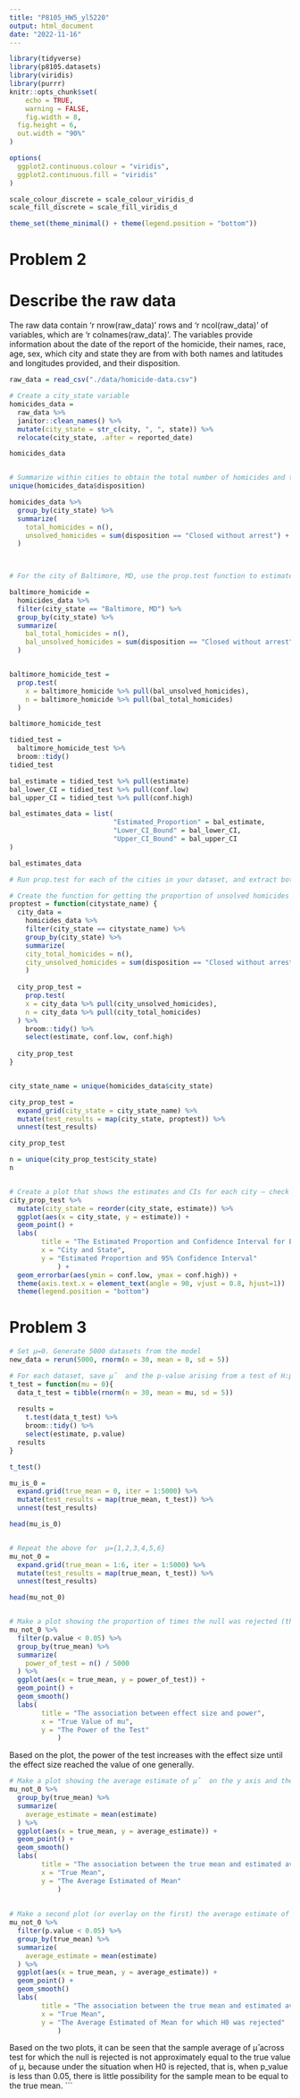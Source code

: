```yaml
---
title: "P8105_HW5_yl5220"
output: html_document
date: "2022-11-16"
--- 
```


```r
library(tidyverse)
library(p8105.datasets)
library(viridis)
library(purrr)
knitr::opts_chunk$set(
	echo = TRUE,
	warning = FALSE,
	fig.width = 8, 
  fig.height = 6,
  out.width = "90%"
)

options(
  ggplot2.continuous.colour = "viridis",
  ggplot2.continuous.fill = "viridis"
)

scale_colour_discrete = scale_colour_viridis_d
scale_fill_discrete = scale_fill_viridis_d

theme_set(theme_minimal() + theme(legend.position = "bottom"))
```

# Problem 2
# Describe the raw data
The raw data contain 'r nrow(raw_data)' rows and 'r ncol(raw_data)' of variables, which are 'r colnames(raw_data)'. The variables provide information about the date of the report of the homicide, their names, race, age, sex, which city and state they are from with both names and latitudes and longitudes provided, and their disposition. 

```r
raw_data = read_csv("./data/homicide-data.csv")

# Create a city_state variable
homicides_data = 
  raw_data %>% 
  janitor::clean_names() %>% 
  mutate(city_state = str_c(city, ", ", state)) %>% 
  relocate(city_state, .after = reported_date)

homicides_data


# Summarize within cities to obtain the total number of homicides and the number of unsolved homicides (those for which the disposition is “Closed without arrest” or “Open/No arrest”).
unique(homicides_data$disposition)

homicides_data %>% 
  group_by(city_state) %>% 
  summarize(
    total_homicides = n(),
    unsolved_homicides = sum(disposition == "Closed without arrest") + sum(disposition == "Open/No arrest")
  ) 
  


# For the city of Baltimore, MD, use the prop.test function to estimate the proportion of homicides that are unsolved, save the output of prop.test as an R object, apply the broom::tidy to this object and pull the estimated proportion and confidence intervals from the resulting tidy dataframe.

baltimore_homicide = 
  homicides_data %>% 
  filter(city_state == "Baltimore, MD") %>% 
  group_by(city_state) %>% 
  summarize(
    bal_total_homicides = n(),
    bal_unsolved_homicides = sum(disposition == "Closed without arrest") + sum(disposition == "Open/No arrest")
  )


baltimore_homicide_test = 
  prop.test(
    x = baltimore_homicide %>% pull(bal_unsolved_homicides),
    n = baltimore_homicide %>% pull(bal_total_homicides)
  )

baltimore_homicide_test

tidied_test = 
  baltimore_homicide_test %>% 
  broom::tidy()
tidied_test

bal_estimate = tidied_test %>% pull(estimate)
bal_lower_CI = tidied_test %>% pull(conf.low)
bal_upper_CI = tidied_test %>% pull(conf.high)

bal_estimates_data = list(
                          "Estimated_Proportion" = bal_estimate,
                          "Lower_CI_Bound" = bal_lower_CI,
                          "Upper_CI_Bound" = bal_upper_CI
)

bal_estimates_data

# Run prop.test for each of the cities in your dataset, and extract both the proportion of unsolved homicides and the confidence interval for each

# Create the function for getting the proportion of unsolved homicides and the confidence interval for each city from prop.test
proptest = function(citystate_name) {
  city_data = 
    homicides_data %>% 
    filter(city_state == citystate_name) %>% 
    group_by(city_state) %>% 
    summarize(
    city_total_homicides = n(),
    city_unsolved_homicides = sum(disposition == "Closed without arrest") + sum(disposition == "Open/No arrest")
    )
  
  city_prop_test = 
    prop.test(
    x = city_data %>% pull(city_unsolved_homicides),
    n = city_data %>% pull(city_total_homicides)
  ) %>% 
    broom::tidy() %>% 
    select(estimate, conf.low, conf.high)
  
  city_prop_test
}


city_state_name = unique(homicides_data$city_state)

city_prop_test = 
  expand_grid(city_state = city_state_name) %>% 
  mutate(test_results = map(city_state, proptest)) %>% 
  unnest(test_results)

city_prop_test

n = unique(city_prop_test$city_state)
n


# Create a plot that shows the estimates and CIs for each city – check out geom_errorbar for a way to add error bars based on the upper and lower limits. Organize cities according to the proportion of unsolved homicides.
city_prop_test %>% 
  mutate(city_state = reorder(city_state, estimate)) %>% 
  ggplot(aes(x = city_state, y = estimate)) +
  geom_point() +
  labs(
        title = "The Estimated Proportion and Confidence Interval for Each City",
        x = "City and State",
        y = "Estimated Proportion and 95% Confidence Interval"
            ) +
  geom_errorbar(aes(ymin = conf.low, ymax = conf.high)) +  
  theme(axis.text.x = element_text(angle = 90, vjust = 0.8, hjust=1))
  theme(legend.position = "bottom") 
```


# Problem 3
```r
# Set μ=0. Generate 5000 datasets from the model
new_data = rerun(5000, rnorm(n = 30, mean = 0, sd = 5))

# For each dataset, save μ̂  and the p-value arising from a test of H:μ=0 using α=0.05. Hint: to obtain the estimate and p-value, use broom::tidy to clean the output of t.test
t_test = function(mu = 0){
  data_t_test = tibble(rnorm(n = 30, mean = mu, sd = 5))
  
  results = 
    t.test(data_t_test) %>% 
    broom::tidy() %>% 
    select(estimate, p.value)
  results
}

t_test()

mu_is_0 = 
  expand.grid(true_mean = 0, iter = 1:5000) %>% 
  mutate(test_results = map(true_mean, t_test)) %>% 
  unnest(test_results)

head(mu_is_0)


# Repeat the above for  μ={1,2,3,4,5,6}
mu_not_0 = 
  expand.grid(true_mean = 1:6, iter = 1:5000) %>% 
  mutate(test_results = map(true_mean, t_test)) %>% 
  unnest(test_results)

head(mu_not_0)


# Make a plot showing the proportion of times the null was rejected (the power of the test) on the y axis and the true value of μ on the x axis. Describe the association between effect size and power.
mu_not_0 %>% 
  filter(p.value < 0.05) %>% 
  group_by(true_mean) %>% 
  summarize(
    power_of_test = n() / 5000
  ) %>% 
  ggplot(aes(x = true_mean, y = power_of_test)) +
  geom_point() +
  geom_smooth()
  labs(
        title = "The association between effect size and power",
        x = "True Value of mu",
        y = "The Power of the Test"
            )
```
Based on the plot, the power of the test increases with the effect size until the effect size reached the value of one generally.

```r
# Make a plot showing the average estimate of μ̂  on the y axis and the true value of μ on the x axis
mu_not_0 %>% 
  group_by(true_mean) %>% 
  summarize(
    average_estimate = mean(estimate)
  ) %>% 
  ggplot(aes(x = true_mean, y = average_estimate)) +
  geom_point() +
  geom_smooth()
  labs(
        title = "The association between the true mean and estimated average mean",
        x = "True Mean",
        y = "The Average Estimated of Mean"
            )
  
  
# Make a second plot (or overlay on the first) the average estimate of μ̂  only in samples for which the null was rejected on the y axis and the true value of μ on the x axis.Is the sample average of μ̂  across tests for which the null is rejected approximately equal to the true value of μ? Why or why not?
mu_not_0 %>% 
  filter(p.value < 0.05) %>% 
  group_by(true_mean) %>% 
  summarize(
    average_estimate = mean(estimate)
  ) %>% 
  ggplot(aes(x = true_mean, y = average_estimate)) +
  geom_point() +
  geom_smooth()
  labs(
        title = "The association between the true mean and estimated average mean for which H0 was rejected",
        x = "True Mean",
        y = "The Average Estimated of Mean for which H0 was rejected"
            )
```
Based on the two plots, it can be seen that the sample average of μ̂  across test for which the null is rejected
is not approximately equal to the true value of μ, because under the situation when H0 is rejected, that is, when p_value is less than 0.05, there is little possibility for the sample mean to be equal to the true mean.
```
